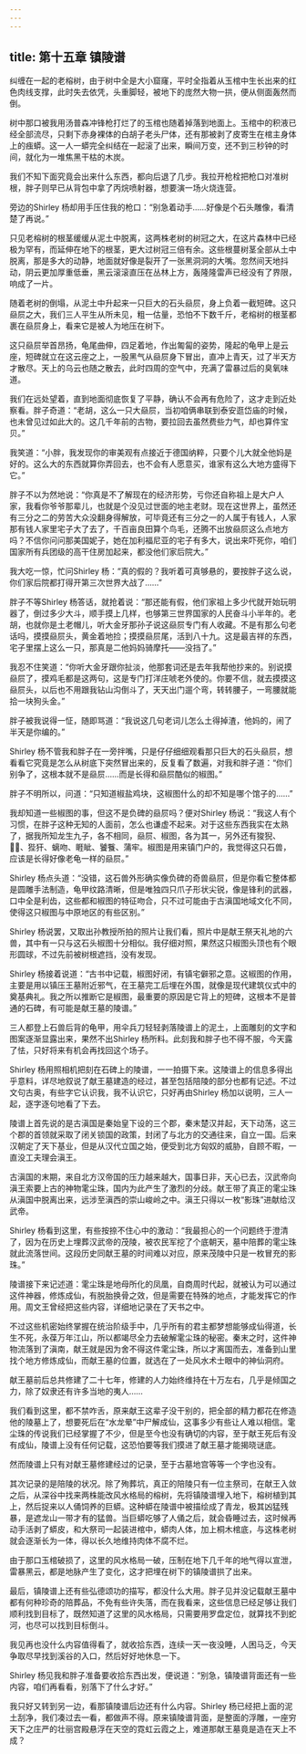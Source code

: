 ```yaml
---
---
---
```

title: 第十五章 镇陵谱
---




纠缠在一起的老榕树，由于树中全是大小窟窿，平时全指着从玉棺中生长出来的红色肉线支撑，此时失去依凭，头重脚轻，被地下的庞然大物一拱，便从侧面轰然而倒。

树中那口被我用汤普森冲锋枪打烂了的玉棺也随着掉落到地面上。玉棺中的积液已经全部流尽，只剩下赤身裸体的白胡子老头尸体，还有那被剥了皮寄生在棺主身体上的痋蟒。这一人一蟒完全纠结在一起滚了出来，瞬间万变，还不到三秒钟的时间，就化为一堆焦黑干枯的木炭。

我们不知下面究竟会出来什么东西，都向后退了几步。我拉开枪栓把枪口对准树根，胖子则早已从背包中拿了丙烷喷射器，想要演一场火烧连营。

旁边的Shirley 杨却用手压住我的枪口：“别急着动手……好像是个石头雕像，看清楚了再说。”

只见老榕树的根茎缓缓从泥土中脱离，这两株老树的树冠之大，在这片森林中已经极为罕有，而延伸在地下的根茎，更大过树冠三倍有余。这些根蔓树茎全部从土中脱离，那是多大的动静，地面就好像是裂开了一张黑洞洞的大嘴。忽然间天地抖动，阴云更加厚重低垂，黑云滚滚直压在丛林上方，轰隆隆雷声已经没有了界限，响成了一片。

随着老树的倒塌，从泥土中升起来一只巨大的石头赑屃，身上负着一截短碑。这只赑屃之大，我们三人平生从所未见，粗一估量，恐怕不下数千斤，老榕树的根茎都裹在赑屃身上，看来它是被人为地压在树下。

这只赑屃举首昂扬，龟尾曲伸，四足着地，作出匍匐的姿势，隆起的龟甲上是云座，短碑就立在这云座之上，一股黑气从赑屃身下冒出，直冲上青天，过了半天方才散尽。天上的乌云也随之散去，此时四周的空气中，充满了雷暴过后的臭氧味道。

我们在远处望着，直到地面彻底恢复了平静，确认不会再有危险了，这才走到近处察看。胖子奇道：“老胡，这么一只大赑屃，当初咱俩串联到泰安逛岱庙的时候，也未曾见过如此大的。这几千年前的古物，要拉回去虽然费些力气，却也算件宝贝。”

我笑道：“小胖，我发现你的审美观有点接近于德国纳粹，只要个儿大就全他妈是好的。这么大的东西就算你弄回去，也不会有人愿意买，谁家有这么大地方盛得下它。”

胖子不以为然地说：“你真是不了解现在的经济形势，亏你还自称祖上是大户人家，我看你爷爷那辈儿，也就是个没见过世面的地主老财。现在这世界上，虽然还有三分之二的劳苦大众没翻身得解放，可毕竟还有三分之一的人属于有钱人，人家那有钱人家里宅子大了去了，千百亩良田算个鸟毛，还腾不出放赑屃这么点地方吗？不信你问问那美国妮子，她在加利福尼亚的宅子有多大，说出来吓死你，咱们国家所有兵团级的高干住房加起来，都没他们家后院大。”

我大吃一惊，忙问Shirley 杨：“真的假的？我听着可真够悬的，要按胖子这么说，你们家后院都打得开第三次世界大战了……”

胖子不等Shirley 杨答话，就抢着说：“那还能有假，他们家祖上多少代就开始玩明器了，倒过多少大斗，顺手摸上几样，也够第三世界国家的人民奋斗小半年的。老胡，也就你是土老帽儿，听大金牙那孙子说这赑屃专门有人收藏。不是有那么句老话吗，摸摸赑屃头，黄金着地捡；摸摸赑屃尾，活到八十九。这是最吉祥的东西，宅子里摆上这么一只，那真是二他妈妈骑摩托——没挡了。”

我忍不住笑道：“你听大金牙跟你扯淡，他那套词还是去年我帮他抄来的。别说摸赑屃了，摸鸡毛都是这两句，这是专门打洋庄唬老外使的。你要不信，就去摸摸这赑屃头，以后也不用跟我钻山沟倒斗了，天天出门遛个弯，转转腰子，一弯腰就能拾一块狗头金。”

胖子被我说得一怔，随即骂道：“我说这几句老词儿怎么土得掉渣，他妈的，闹了半天是你编的。”

Shirley 杨不管我和胖子在一旁拌嘴，只是仔仔细细观看那只巨大的石头赑屃，想看看它究竟是怎么从树底下突然冒出来的，反复看了数遍，对我和胖子道：“你们别争了，这根本就不是赑屃……而是长得和赑屃酷似的椒图。”

胖子不明所以，问道：“只知道椒盐鸡块，这椒图什么的却不知是哪个馆子的……”

我却知道一些椒图的事，但这不是负碑的赑屃吗？便对Shirley 杨说：“我这人有个习惯，在胖子这种无知的人面前，怎么也谦虚不起来。对于这些东西我实在太熟了，据我所知龙生九子，各不相同，赑屃、椒图，各为其一，另外还有狻猊、、狴犴、螭吻、睚眦、饕餮、蒲牢。椒图是用来镇门户的，我觉得这只石兽，应该是长得好像老龟一样的赑屃。”

Shirley 杨点头道：“没错，这石兽外形确实像负碑的奇兽赑屃，但是你看它整体都是圆雕手法制造，龟甲纹路清晰，但是唯独四只爪子形状尖锐，像是锋利的武器，口中全是利齿，这些都和椒图的特征吻合，只不过可能由于古滇国地域文化不同，使得这只椒图与中原地区的有些区别。”

Shirley 杨说罢，又取出孙教授所拍的照片让我们看，照片中是献王祭天礼地的六兽，其中有一只与这石头椒图十分相似。我仔细对照，果然这只椒图头顶也有个眼形圆球，不过先前被树根遮挡，没有发现。

Shirley 杨接着说道：“古书中记载，椒图好闭，有镇宅僻邪之意。这椒图的作用，主要是用以镇压王墓附近邪气，在王墓完工后埋在外围，就像是现代建筑仪式中的奠基典礼。我之所以推断它是椒图，最重要的原因是它背上的短碑，这根本不是普通的石碑，有可能是献王墓的陵谱。”

三人都登上石兽后背的龟甲，用伞兵刀轻轻剥落陵谱上的泥土，上面雕刻的文字和图案逐渐显露出来，果然不出Shirley 杨所料。此刻我和胖子也不得不服，今天露了怯，只好将来有机会再找回这个场子。

Shirley 杨用照相机把刻在石碑上的陵谱，一一拍摄下来。这陵谱上的信息多得出乎意料，详尽地叙说了献王墓建造的经过，甚至包括陪陵的部分也都有记述。不过文句古奥，有些字它认识我，我不认识它，只好再由Shirley 杨加以说明，三人一起，逐字逐句地看了下去。

陵谱上首先说的是古滇国是秦始皇下设的三个郡，秦末楚汉并起，天下动荡，这三个郡的首领就采取了闭关锁国的政策，封闭了与北方的交通往来，自立一国。后来汉朝定了天下基业，但是从汉代立国之始，便受到北方匈奴的威胁，自顾不暇，一直没工夫理会滇王。

古滇国的末期，来自北方汉帝国的压力越来越大，国事日非，天心已去，汉武帝向滇王索要上古的神物雮尘珠，国内为此产生了激烈的分歧。献王带了真正的雮尘珠从滇国中脱离出来，远涉至滇西的崇山峻岭之中。滇王只得以一枚“影珠”进献给汉武帝。

Shirley 杨看到这里，有些按捺不住心中的激动：“我最担心的一个问题终于澄清了，因为在历史上埋葬汉武帝的茂陵，被农民军挖了个底朝天，墓中陪葬的雮尘珠就此流落世间。这段历史同献王墓的时间难以对应，原来茂陵中只是一枚冒充的影珠。”

陵谱接下来记述道：雮尘珠是地母所化的凤凰，自商周时代起，就被认为可以通过这件神器，修炼成仙，有脱胎换骨之效，但是需要在特殊的地点，才能发挥它的作用。周文王曾经把这些内容，详细地记录在了天书之中。

不过这些机密始终掌握在统治阶级手中，几乎所有的君主都梦想能够成仙得道，长生不死，永葆万年江山，所以都竭尽全力去破解雮尘珠的秘密。秦末之时，这件神物流落到了滇南，献王就是因为舍不得这件雮尘珠，所以才离国而去，准备到山里找个地方修炼成仙，而献王墓的位置，就选在了一处风水术士眼中的神仙洞府。

献王墓前后总共修建了二十七年，修建的人力始终维持在十万左右，几乎是倾国之力，除了奴隶还有许多当地的夷人……

我们看到这里，都不禁咋舌，原来献王这辈子没干别的，把全部的精力都花在修造他的陵墓上了，想要死后在“水龙晕”中尸解成仙，这事多少有些让人难以相信。雮尘珠的传说我们已经掌握了不少，但是至今也没有确切的内容，至于献王死后有没有成仙，陵谱上没有任何记载，这恐怕要等我们摸进了献王墓才能揭晓谜底。

然而陵谱上只有对献王墓修建经过的记录，至于古墓地宫等等一个字也没有。

其次记录的是陪陵的状况。除了殉葬坑，真正的陪陵只有一位主祭司，在献王入敛之后，从深谷中找来两株能改风水格局的榕树，先将镇陵谱埋入地下，榕树植到其上，然后捉来以人俑饲养的巨蟒。这种蟒在陵谱中被描绘成了青龙，极其凶猛残暴，是遮龙山一带才有的猛兽。当巨蟒吃够了人俑之后，就会昏睡过去，这时候再动手活剥了蟒皮，和大祭司一起装进棺中，蟒肉人体，加上桐木棺底，与这株老树就会逐渐长为一体，得以长久地维持肉体不腐不烂。

由于那口玉棺破损了，这里的风水格局一破，压制在地下几千年的地气得以宣泄，雷暴黑云，都是地脉产生了变化，这才把埋在树下的镇陵谱拱了出来。

最后，镇陵谱上还有些弘德颂功的描写，都没什么大用。胖子见并没记载献王墓中都有何种珍奇的陪葬品，不免有些许失落，而在我看来，这些信息已经足够让我们顺利找到目标了，既然知道了这里的风水格局，只需要用罗盘定位，就算找不到蛇河，也尽可以找到目标倒斗。

我见再也没什么内容值得看了，就收拾东西，连续一天一夜没睡，人困马乏，今天争取尽早找到溪谷的入口，然后好好地休息一下。

Shirley 杨见我和胖子准备要收拾东西出发，便说道：“别急，镇陵谱背面还有一些内容，咱们再看看，别落下了什么才好。”

我只好又转到另一边，看那镇陵谱后边还有什么内容。Shirley 杨已经把上面的泥土刮净，我们凑过去一看，都做声不得。原来镇陵谱背面，是整面的浮雕，一座穷天下之庄严的壮丽宫殿悬浮在天空的霓虹云霞之上，难道那献王墓竟是造在天上不成？